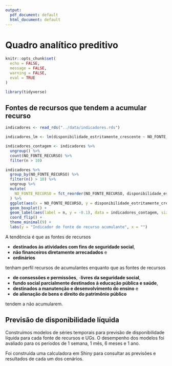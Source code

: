 ---
output:
  pdf_document: default
  html_document: default
---
# Quadro analítico preditivo 

```{r, echo=FALSE, message=FALSE, warning=FALSE}
knitr::opts_chunk$set(
  echo = FALSE, 
  message = FALSE, 
  warning = FALSE, 
  eval = TRUE
)

library(tidyverse)
```

## Fontes de recursos que tendem a acumular recurso

```{r, fig.height=8}
indicadores <- read_rds("../data/indicadores.rds")

indicadores_lm <- lm(disponibilidade_estritamente_crescente ~ NO_FONTE_RECURSO, data = indicadores)

indicadores_contagem <- indicadores %>%
  ungroup() %>%
  count(NO_FONTE_RECURSO) %>%
  filter(n > 10)

indicadores %>%
  group_by(NO_FONTE_RECURSO) %>%
  filter(n() > 10) %>%
  ungroup %>%
  mutate(
    NO_FONTE_RECURSO = fct_reorder(NO_FONTE_RECURSO, disponibilidade_estritamente_crescente, .fun = median, na.rm = TRUE)
  ) %>%
  ggplot(aes(x = NO_FONTE_RECURSO, y = disponibilidade_estritamente_crescente)) +
  geom_boxplot() +
  geom_label(aes(label = n, y = -0.1), data = indicadores_contagem, size = 3) +
  coord_flip() +
  theme_minimal(9) +
  labs(y = "Indicador de fonte de recurso acumulante", x = "")
```

A tendência é que as fontes de recursos 

- **destinados às atividades com fins de seguridade social**, 
- **não financeiros diretamente arrecadados** e 
- **ordinários** 

tenham perfil recursos de acumulantes enquanto que as fontes de recursos 

- **de consessões e permissões**,
-**livres da seguridade social**,
- **fundo social parcialmente destinados à educação pública e saúde**,
- **destinados a manutenção e desenvolvimento do ensino** e 
- **de alienação de bens e direito do patrimônio público** 

tendem a  não acumularem.



## Previsão de disponibilidade líquida

Construímos modelos de séries temporais para previsão de disponibilidade líquida para cada fonte de recursos e UGs.
O desempenho dos modelos foi avaliado para os períodos de 1 semana, 1 mês, 6 meses e 1 ano.

Foi construída uma calculadora em Shiny para consultar as previsões e resultados de cada um dos cenários.

